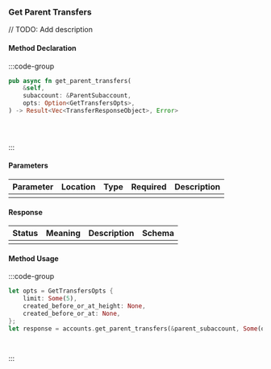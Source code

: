 ### Get Parent Transfers

// TODO: Add description

#### Method Declaration

:::code-group

```rust [Rust]
pub async fn get_parent_transfers(
    &self,
    subaccount: &ParentSubaccount,
    opts: Option<GetTransfersOpts>,
) -> Result<Vec<TransferResponseObject>, Error>
```

```python [Python]

```

```typescript [TypeScript]

```

```url [API]
```

:::

#### Parameters

| Parameter | Location | Type  | Required | Description |
| --------- | -------- | ----- | -------- | ----------- |
|           |          |       |          |             |

#### Response

| Status | Meaning | Description | Schema |
| ------ | ------- | ----------- | ------ |
|        |         |             |        |

#### Method Usage

:::code-group

```rust [Rust]
let opts = GetTransfersOpts {
    limit: Some(5),
    created_before_or_at_height: None,
    created_before_or_at: None,
};
let response = accounts.get_parent_transfers(&parent_subaccount, Some(opts)).await?;
```

```python [Python]

```

```typescript [TypeScript]

```

:::




